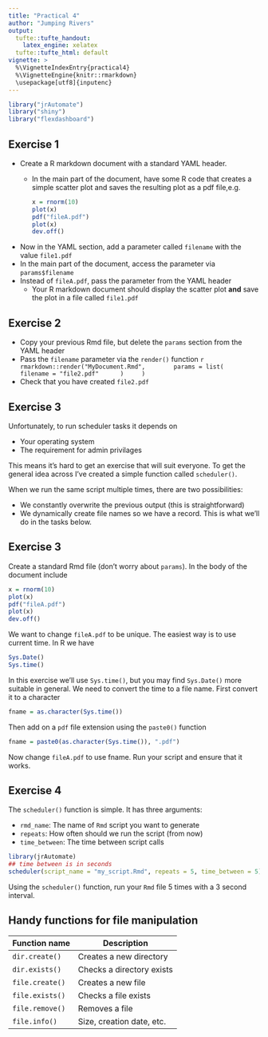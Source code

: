 ```yaml
---
title: "Practical 4"
author: "Jumping Rivers"
output:
  tufte::tufte_handout:
    latex_engine: xelatex
  tufte::tufte_html: default
vignette: >
  %\VignetteIndexEntry{practical4}
  %\VignetteEngine{knitr::rmarkdown}
  \usepackage[utf8]{inputenc}
---
```


```r
library("jrAutomate")
library("shiny")
library("flexdashboard")
```

## Exercise 1

* Create a R markdown document with a standard YAML header. 
  * In the main part of the document, have some R code that creates a simple
  scatter plot and saves the resulting plot as a pdf file,e.g. 
    ```r
    x = rnorm(10)
    plot(x)
    pdf("fileA.pdf")
    plot(x)
    dev.off()
    ```
* Now in the YAML section, add a parameter called `filename` with the value `file1.pdf`
* In the main part of the document, access the parameter via `params$filename`
* Instead of `fileA.pdf`, pass the parameter from the YAML header
  * Your R markdown document should display the scatter plot __and__ save the plot
  in a file called `file1.pdf`
    
## Exercise 2

* Copy your previous Rmd file, but delete the `params` section from the YAML header
* Pass the `filename` parameter via the `render()` function
    ```r
    rmarkdown::render("MyDocument.Rmd", 
      params = list(
      filename = "file2.pdf"
     )
    )
    ```
* Check that you have created `file2.pdf`

## Exercise 3

Unfortunately, to run scheduler tasks it depends on 

* Your operating system
* The requirement for admin privilages
 
This means it's hard to get an exercise that will suit everyone. To get the
general idea across I've created a simple function called `scheduler()`. 

When we run the same script multiple times, there are two possibilities:

* We constantly overwrite the previous output (this is straightforward)
* We dynamically create file names so we have a record. This is what we'll do 
in the tasks below.
  
## Exercise 3

Create a standard Rmd file (don't worry about `params`). In the body of the document
include
```r
x = rnorm(10)
plot(x)
pdf("fileA.pdf")
plot(x)
dev.off()
```
We want to change `fileA.pdf` to be unique. The easiest way is to use current time.
In R we have
```r
Sys.Date()
Sys.time()
```
In this exercise we'll use `Sys.time()`, but you may find `Sys.Date()` more suitable in general.
We need to convert the time to a file name. First convert it to a character

```r
fname = as.character(Sys.time())
```

Then add on a `pdf` file extension using the `paste0()` function

```r
fname = paste0(as.character(Sys.time()), ".pdf")
```
Now change `fileA.pdf` to use fname. Run your script and ensure that it works.

## Exercise 4

The `scheduler()` function is simple. It has three arguments:

* `rmd_name`: The name of `Rmd` script you want to generate
* `repeats`: How often should we run the script (from now)
* `time_between`: The time between script calls

```r
library(jrAutomate)
## time between is in seconds
scheduler(script_name = "my_script.Rmd", repeats = 5, time_between = 5) 
```

Using the `scheduler()` function, run your `Rmd` file 5 times with a 3 second interval.


## Handy functions for file manipulation

Function name | Description
--------------|------------
`dir.create()` | Creates a new directory
`dir.exists()` | Checks a directory exists
`file.create()` | Creates a new file
`file.exists()` | Checks a file exists
`file.remove()` | Removes a file
`file.info()` | Size, creation date, etc.